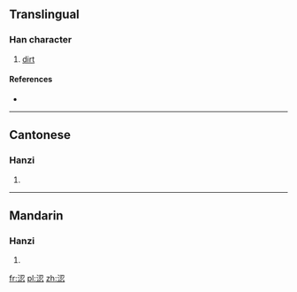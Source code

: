 ==Translingual==

===Han character===
{{Han char|rn=85|rad=水|as=07|sn=10|four=37132|canj=ESIP}}

# [[dirt]]

====References====
* {{Han ref|kx=0626.170|dkj=17532|dj=1028.040|hdz=31636.070|uh=6D8A|ud=28042|bh=AF47|bd=44871}}

----

==Cantonese==

===Hanzi===
{{yue-hanzi|jyut=|y=nin5}}

# {{defn|lang=yue|sort=水07}}

----

==Mandarin==

===Hanzi===
{{cmn-hanzi|pin=[[liǎn]] ([[lian3]]), [[niàn]] ([[nian4]])|wg=lien<sup>3</sup>, nien<sup>4</sup>}}

# {{defn|lang=cmn|sort=水07}}

[[fr:涊]]
[[pl:涊]]
[[zh:涊]]